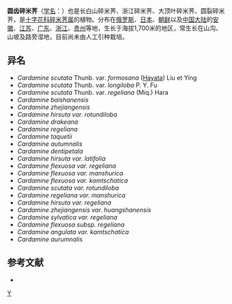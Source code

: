 {{Speciesbox 
| genus = Cardamine
| species = scutata
| authority = Thunb.
| subdivision_ranks =[[变种|变种]]
| subdivision =
* 圆齿碎米荠 ''C. s.'' var. ''scutata''
* [[大顶叶碎米荠|大顶叶碎米荠]] ''C. s.'' var. ''longiloba''
}}

'''圆齿碎米荠'''（[[学名|学名]]：{{lang|la|''Cardamine scutata''}}）也是长白山碎米荠、浙江碎米荠、大顶叶碎米荠、圆裂碎米荠，是[[十字花科|十字花科]][[碎米荠属|碎米荠属]]的植物。分布在[[俄罗斯|俄罗斯]]、[[日本|日本]]、[[朝鲜|朝鲜]]以及[[中国大陆|中国大陆]]的[[安徽|安徽]]、[[江苏|江苏]]、[[广东|广东]]、[[浙江|浙江]]、[[贵州|贵州]]等地，生长于海拔1,700米的地区，常生长在山沟、山坡及路旁湿地，目前尚未由人工引种栽培。

== 异名 ==
* ''Cardamine scutata'' Thunb. var. ''formosana'' ([[早田文藏|Hayata]]) Liu et Ying
* ''Cardamine scutata'' Thunb. var. ''longiloba'' P. Y. Fu
* ''Cardamine scutata'' Thunb. var. ''regeliana'' (Miq.) Hara
* ''Cardamine baishanensis''
* ''Cardamine zhejiangensis''
* ''Cardamine hirsuta var. rotundiloba''
* ''Cardamine drakeana''
* ''Cardamine regeliana''
* ''Cardamine taquetii''
* ''Cardamine autumnalis''
* ''Cardamine dentipetala''
* ''Cardamine hirsuta var. latifolia''
* ''Cardamine flexuosa var. regeliana''
* ''Cardamine flexuosa var. manshurica''
* ''Cardamine flexuosa var. kamtschatica''
* ''Cardamine scutata var. rotundiloba''
* ''Cardamine regeliana var. manshurica''
* ''Cardamine hirsuta var. regeliana''
* ''Cardamine zhejiangensis var. huangshanensis''
* ''Cardamine sylvatica var. regeliana''
* ''Cardamine flexuosa subsp. regeliana''
* ''Cardamine angulata var. kamtschatica''
* ''Cardamine aurumnalis''

== 参考文献 ==
<div class="references-small">
* {{cite web| url =http://www.bioinfo.cn/db05/KmzwSpecies.php?action=view&id=5021| title =圆齿碎米荠（原变种）| work =《中国高等植物数据库全库》| publisher =中国科学院微生物研究所| author =昆明植物研究所| accessdate =2009-02-25| deadurl =yes| archiveurl =https://web.archive.org/web/20160305030110/http://www.bioinfo.cn/db05/KmzwSpecies.php?action=view&id=5021| archivedate =2016-03-05}}
</div>
{{Taxonbar|from=Q12207495}}

[[Category:碎米荠属|Y]]